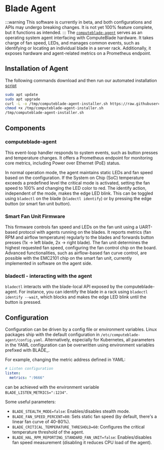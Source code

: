 
# Blade Agent

:::warning
    This software is currently in beta, and both configurations and APIs may undergo breaking changes. It is not yet 100% feature complete, but it functions as intended.
:::
The [`computeblade-agent`](https://github.com/Uptime-Lab/computeblade-agent) serves as an operating system agent interfacing with ComputeBlade hardware.
It takes charge of fan speed, LEDs, and manages common events, such as identifying or locating an individual blade in a server rack.
Additionally, it exposes hardware and agent-related metrics on a Prometheus endpoint.

## Installation of Agent

The following commands download and then run our automated installation [script](https://github.com/uptime-industries/compute-blade-agent/blob/main/hack/autoinstall.sh)
```bash
sudo apt update
sudo apt upgrade
curl -L -o /tmp/computeblade-agent-installer.sh https://raw.githubusercontent.com/Uptime-Lab/computeblade-agent/main/hack/autoinstall.sh
chmod +x /tmp/computeblade-agent-installer.sh
/tmp/computeblade-agent-installer.sh
```
## Components
### computeblade-agent
This event-loop handler responds to system events, such as button presses and temperature changes.
It offers a Prometheus endpoint for monitoring core metrics, including Power over Ethernet (PoE) status.

In normal operation mode, the agent maintains static LEDs and fan speed based on the configuration.
If the System on Chip (SoC) temperature exceeds a predefined level the critical mode is activated, setting the fan speed to 100% and changing the LED color to red.
The identify action, independent of the mode, makes the edge LED blink.
This can be toggled using `bladectl` on the blade (`bladectl identify`) or by pressing the edge button (or smart fan unit button).
### Smart Fan Unit Firmware
This firmware controls fan speed and LEDs on the fan unit using a UART-based protocol with agents running on the blades.
It reports metrics (fan RPM and airflow temperature) regularly to the blades and forwards button presses (1x -> left blade, 2x -> right blade).
The fan unit determines the highest requested fan speed, configuring the fan control chip on the board. Advanced functionalities,
such as airflow-based fan curve control, are possible with the EMC2101 chip on the smart fan unit, currently implemented in software on the agent side.

### bladectl - interacting with the agent
`bladectl` interacts with the blade-local API exposed by the computeblade-agent.
For instance, you can identify the blade in a rack using `bladectl identify --wait`,
which blocks and makes the edge LED blink until the button is pressed.

## Configuration
Configuration can be driven by a config file or environment variables.
Linux packages ship with the default configuration in `/etc/computeblade-agent/config.yaml`.
Alternatively, especially for Kubernetes, all parameters in the YAML configuration can be overwritten using environment variables prefixed with BLADE_.

For example, changing the metric address defined in YAML:
```yaml
# Listen configuration
listen:
  metrics: ":9666"
```
can be achieved with the environment variable `BLADE_LISTEN_METRICS=":1234"`.

Some useful parameters:
- `BLADE_STEALTH_MODE=false`: Enables/disables stealth mode.
- `BLADE_FAN_SPEED_PERCENT=80`: Sets static fan speed (by default, there's a linear fan curve of 40-80%).
- `BLADE_CRITICAL_TEMPERATURE_THRESHOLD=60`: Configures the critical temperature threshold of the agent.
- `BLADE_HAL_RPM_REPORTING_STANDARD_FAN_UNIT=false`: Enables/disables fan speed measurement (disabling it reduces CPU load of the agent).